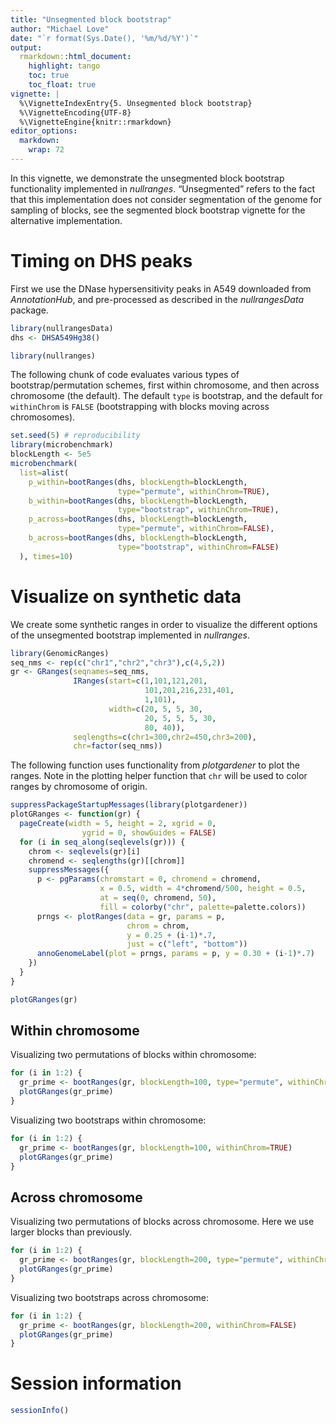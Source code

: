 ```yaml
---
title: "Unsegmented block bootstrap"
author: "Michael Love"
date: "`r format(Sys.Date(), '%m/%d/%Y')`"
output:
  rmarkdown::html_document:
    highlight: tango
    toc: true
    toc_float: true
vignette: |
  %\VignetteIndexEntry{5. Unsegmented block bootstrap}
  %\VignetteEncoding{UTF-8}
  %\VignetteEngine{knitr::rmarkdown}
editor_options: 
  markdown: 
    wrap: 72
---
```


In this vignette, we demonstrate the unsegmented block bootstrap
functionality implemented in *nullranges*. "Unsegmented" refers to the
fact that this implementation does not consider segmentation of the
genome for sampling of blocks, see the segmented block bootstrap
vignette for the alternative implementation.

# Timing on DHS peaks

First we use the DNase hypersensitivity peaks in A549 downloaded from
*AnnotationHub*, and pre-processed as described in the
*nullrangesData* package.

```r
library(nullrangesData)
dhs <- DHSA549Hg38()
```

```r
library(nullranges)
```

The following chunk of code evaluates various types of
bootstrap/permutation schemes, first within chromosome, and then across
chromosome (the default). The default `type` is bootstrap, and the
default for `withinChrom` is `FALSE` (bootstrapping with blocks moving
across chromosomes).

```r
set.seed(5) # reproducibility
library(microbenchmark)
blockLength <- 5e5
microbenchmark(
  list=alist(
    p_within=bootRanges(dhs, blockLength=blockLength,
                        type="permute", withinChrom=TRUE),
    b_within=bootRanges(dhs, blockLength=blockLength,
                        type="bootstrap", withinChrom=TRUE),
    p_across=bootRanges(dhs, blockLength=blockLength,
                        type="permute", withinChrom=FALSE),
    b_across=bootRanges(dhs, blockLength=blockLength,
                        type="bootstrap", withinChrom=FALSE)
  ), times=10)
```

# Visualize on synthetic data

We create some synthetic ranges in order to visualize the different
options of the unsegmented bootstrap implemented in *nullranges*.

```r
library(GenomicRanges)
seq_nms <- rep(c("chr1","chr2","chr3"),c(4,5,2))
gr <- GRanges(seqnames=seq_nms,
              IRanges(start=c(1,101,121,201,
                              101,201,216,231,401,
                              1,101),
                      width=c(20, 5, 5, 30,
                              20, 5, 5, 5, 30,
                              80, 40)),
              seqlengths=c(chr1=300,chr2=450,chr3=200),
              chr=factor(seq_nms))
```

The following function uses functionality from *plotgardener* to plot
the ranges. Note in the plotting helper function that `chr` will be used
to color ranges by chromosome of origin.

```r
suppressPackageStartupMessages(library(plotgardener))
plotGRanges <- function(gr) {
  pageCreate(width = 5, height = 2, xgrid = 0,
                ygrid = 0, showGuides = FALSE)
  for (i in seq_along(seqlevels(gr))) {
    chrom <- seqlevels(gr)[i]
    chromend <- seqlengths(gr)[[chrom]]
    suppressMessages({
      p <- pgParams(chromstart = 0, chromend = chromend,
                    x = 0.5, width = 4*chromend/500, height = 0.5,
                    at = seq(0, chromend, 50),
                    fill = colorby("chr", palette=palette.colors))
      prngs <- plotRanges(data = gr, params = p,
                          chrom = chrom,
                          y = 0.25 + (i-1)*.7,
                          just = c("left", "bottom"))
      annoGenomeLabel(plot = prngs, params = p, y = 0.30 + (i-1)*.7)
    })
  }
}
```

```r
plotGRanges(gr)
```

## Within chromosome

Visualizing two permutations of blocks within chromosome:

```r
for (i in 1:2) {
  gr_prime <- bootRanges(gr, blockLength=100, type="permute", withinChrom=TRUE)
  plotGRanges(gr_prime)
}
```

Visualizing two bootstraps within chromosome:

```r
for (i in 1:2) {
  gr_prime <- bootRanges(gr, blockLength=100, withinChrom=TRUE)
  plotGRanges(gr_prime)
}
```

## Across chromosome

Visualizing two permutations of blocks across chromosome. Here we use
larger blocks than previously.

```r
for (i in 1:2) {
  gr_prime <- bootRanges(gr, blockLength=200, type="permute", withinChrom=FALSE)
  plotGRanges(gr_prime)
}
```

Visualizing two bootstraps across chromosome:

```r
for (i in 1:2) {
  gr_prime <- bootRanges(gr, blockLength=200, withinChrom=FALSE)
  plotGRanges(gr_prime)
}
```

# Session information

```r
sessionInfo()
```

